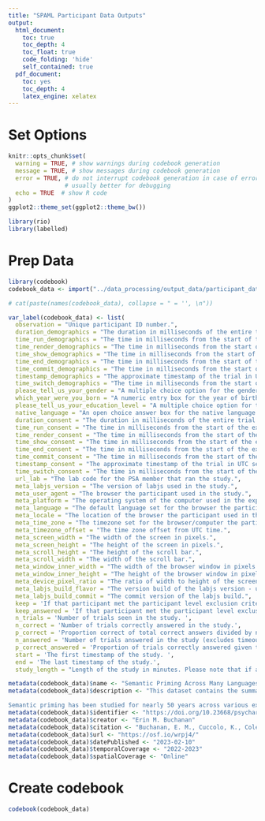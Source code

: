 ```yaml
---
title: "SPAML Participant Data Outputs"
output:
  html_document:
    toc: true
    toc_depth: 4
    toc_float: true
    code_folding: 'hide'
    self_contained: true
  pdf_document:
    toc: yes
    toc_depth: 4
    latex_engine: xelatex
---
```


# Set Options

```r
knitr::opts_chunk$set(
  warning = TRUE, # show warnings during codebook generation
  message = TRUE, # show messages during codebook generation
  error = TRUE, # do not interrupt codebook generation in case of errors,
                # usually better for debugging
  echo = TRUE  # show R code
)
ggplot2::theme_set(ggplot2::theme_bw())

library(rio)
library(labelled)
```

# Prep Data

```r
library(codebook)
codebook_data <- import("../data_processing/output_data/participant_data/sr_participant_data.csv")

# cat(paste(names(codebook_data), collapse = " = '', \n"))

var_label(codebook_data) <- list(
  observation = "Unique participant ID number.",
  duration_demographics = "The duration in milliseconds of the entire trial from time shown to time end - for the demographics form page.",
  time_run_demographics = "The time in milliseconds from the start of the experiment it took to run (start to display) the trial - for the demographics form page.",
  time_render_demographics = "The time in milliseconds from the start of the experiment it took to render (prepare, get ready for) the trial - for the demographics form page.",
  time_show_demographics = "The time in milliseconds from the start of the experiment it took to show the trial on the screen to the participant - for the demographics form page.",
  time_end_demographics = "The time in milliseconds from the start of the experiment it took to end the current trial - for the demographics form page.",
  time_commit_demographics = "The time in milliseconds from the start of the experiment it took to save the current trial - for the demographics form page.",
  timestamp_demographics = "The approximate timestamp of the trial in UTC server time - for the demographics form page.",
  time_switch_demographics = "The time in milliseconds from the start of the experiment it took to switch between the previous trial and the current trial - for the demographics form page.",
  please_tell_us_your_gender = "A multiple choice option for the gender of the participant. All answer choices were in the target language, but are presented in English equivalents here.",
  which_year_were_you_born = "A numeric entry box for the year of birth for the participant.",
  please_tell_us_your_education_level = "A multiple choice option for the education level of the participant. All answer choices were in the target language, but are presented in English equivalents here.",
  native_language = "An open choice answer box for the native language of the participant.",
  duration_consent = "The duration in milliseconds of the entire trial from time shown to time end - for the consent form page.",
  time_run_consent = "The time in milliseconds from the start of the experiment it took to run (start to display) the trial - for the consent form page.",
  time_render_consent = "The time in milliseconds from the start of the experiment it took to render (prepare, get ready for) the trial - for the consent form page.",
  time_show_consent = "The time in milliseconds from the start of the experiment it took to show the trial on the screen to the participant - for the consent form page.",
  time_end_consent = "The time in milliseconds from the start of the experiment it took to end the current trial - for the consent form page.",
  time_commit_consent = "The time in milliseconds from the start of the experiment it took to save the current trial - for the consent form page.",
  timestamp_consent = "The approximate timestamp of the trial in UTC server time - for the consent form page.",
  time_switch_consent = "The time in milliseconds from the start of the experiment it took to switch between the previous trial and the current trial - for the consent form page.",
  url_lab = "The lab code for the PSA member that ran the study.",
  meta_labjs_version = "The version of labjs used in the study.",
  meta_user_agent = "The browser the participant used in the study.",
  meta_platform = "The operating system of the computer used in the experiment.",
  meta_language = "The default language set for the browser the participant used in the study.",
  meta_locale = "The location of the browser the participant used in the study.",
  meta_time_zone = "The timezone set for the browser/computer the participant used in the study.",
  meta_timezone_offset = "The time zone offset from UTC time.",
  meta_screen_width = "The width of the screen in pixels.",
  meta_screen_height = "The height of the screen in pixels.",
  meta_scroll_height = "The height of the scroll bar.",
  meta_scroll_width = "The width of the scroll bar.", 
  meta_window_inner_width = "The width of the browser window in pixels.",
  meta_window_inner_height = "The height of the browser window in pixels.",
  meta_device_pixel_ratio = "The ratio of width to height of the screen in pixels.",
  meta_labjs_build_flavor = "The version build of the labjs version - usually production.",
  meta_labjs_build_commit = "The commit version of the labjs build.",
  keep = 'If that participant met the participant level exclusion criteria: they had to be at least 18, see at least 100 trials, and correctly answer 80% of the trials SEEN.', 
  keep_answered = 'If that participant met the participant level exclusion criteria: they had to be at least 18, see at least 100 trials, and correctly answer 80% of the trials ANSWERED.',
  n_trials = 'Number of trials seen in the study. ', 
  n_correct = 'Number of trials correctly answered in the study.', 
  p_correct = 'Proportion correct of total correct answers divided by number of trials seen.', 
  n_answered = 'Number of trials answered in the study (excludes timeouts). ', 
  p_correct_answered = 'Proportion of trials correctly answered given the number of trials answered in the study.', 
  start = 'The first timestamp of the study. ', 
  end = 'The last timestamp of the study.', 
  study_length = "Length of the study in minutes. Please note that if a participant's computer went to sleep during the study, it would pause the study, but given the next timestamp would still calculate time elapsed from the previous timestamp. Therefore, very long response times likely indicate participants that quit the study but did not close the browser window for a long time.")

metadata(codebook_data)$name <- "Semantic Priming Across Many Languages Participants Level Data (Example using Serbian Data)"
metadata(codebook_data)$description <- "This dataset contains the summarized participant information, separated by language, for participants involved in the study. The data includes demographic variables, timestamp information for the consent form and demographic page, and the summarized accuracy, trial, and study length for each participant. 

Semantic priming has been studied for nearly 50 years across various experimental manipulations and theoretical frameworks. These studies provide insight into the cognitive underpinnings of semantic representations in both healthy and clinical populations; however, they have suffered from several issues including generally low sample sizes and a lack of diversity in linguistic implementations. Here, we will test the size and the variability of the semantic priming effect across ten languages by creating a large database of semantic priming values, based on an adaptive sampling procedure. Differences in response latencies between related word-pair conditions and unrelated word-pair conditions (i.e., difference score confidence interval is greater than zero) will allow quantifying evidence for semantic priming, whereas improvements in model fit with the addition of a random intercept for language will provide support for variability in semantic priming across languages."
metadata(codebook_data)$identifier <- "https://doi.org/10.23668/psycharchives.7074"
metadata(codebook_data)$creator <- "Erin M. Buchanan"
metadata(codebook_data)$citation <- "Buchanan, E. M., Cuccolo, K., Coles, N. A., Heyman, T., Iyer, A., Lewis, N. A., Jr., … Lewis, S. C. (2021, December 7). Measuring the Semantic Priming Effect Across Many Languages. https://doi.org/10.31219/osf.io/q4fjy"
metadata(codebook_data)$url <- "https://osf.io/wrpj4/"
metadata(codebook_data)$datePublished <- "2023-02-10"
metadata(codebook_data)$temporalCoverage <- "2022-2023" 
metadata(codebook_data)$spatialCoverage <- "Online" 
```

# Create codebook

```r
codebook(codebook_data)
```
